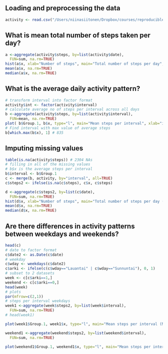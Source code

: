 
## Loading and preprocessing the data
```r
activity <- read.csv("/Users/niinasiitonen/Dropbox/courses/reproducibleResearch2014/peerAssessment/activity.csv", header=TRUE)
```

## What is mean total number of steps taken per day?
```r
a <-aggregate(activity$steps, by=list(activity$date), 
  FUN=sum, na.rm=TRUE)
hist(a$x, xlab="Number of steps", main="Total number of steps per day", ylab="Frequency")
mean(a$x, na.rm=TRUE)
median(a$x, na.rm=TRUE)
```

## What is the average daily activity pattern?
```r

# transform interval into factor format
activity$int <- factor(activity$interval)
# calculate average no of steps per interval across all days
b <-aggregate(activity$steps, by=list(activity$interval), 
  FUN=mean, na.rm=TRUE)
plot( b$Group.1, b$x, type="l", main="Mean steps per interval", xlab="interval", ylab="Steps")
# Find interval with max value of average steps
b[which.max(b$x), 1] # 835
```


## Imputing missing values
```r
table(is.na(activity$steps)) # 2304 NAs
# filling in all of the missing values 
# b$x is the average steps per interval
b$interval <- b$Group.1
c <- merge(b, activity, by="interval", all=TRUE)
c$steps2 <- ifelse(is.na(c$steps), c$x, c$steps)

d <-aggregate(c$steps2, by=list(c$date), 
  FUN=sum, na.rm=TRUE)
hist(d$x, xlab="Number of steps", main="Total number of steps per day (imputed data)", ylab="Frequency")
mean(d$x, na.rm=TRUE)
median(d$x, na.rm=TRUE)
```


## Are there differences in activity patterns between weekdays and weekends?

```r
head(c)
# date to factor format
c$date2 <- as.Date(c$date)
# weekday
c$wday <- weekdays(c$date2)
c$arki <- ifelse(c(c$wday=="Lauantai" | c$wday=="Sunnuntai"), 0, 1)
# subset to 2 datasets
week <- c[c$arki==1,]
weekend <- c[c$arki==0,]
head(week)
# plots
par(mfrow=c(2,1))
# steps per interval weekdays
week1 <-aggregate(week$steps2, by=list(week$interval), 
  FUN=sum, na.rm=TRUE)
# head(week1)

plot(week1$Group.1, week1$x, type="l", main="Mean steps per interval (Mon-Fri)", xlab="interval", ylab="Steps")

weekend1 <-aggregate(weekend$steps2, by=list(weekend$interval), 
  FUN=sum, na.rm=TRUE)

plot(weekend1$Group.1, weekend1$x, type="l", main="Mean steps per interval (Sat-Sun)", xlab="interval", ylab="Steps")

```

